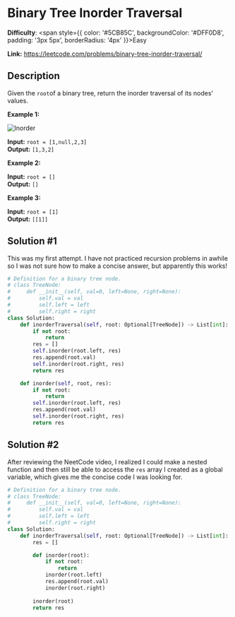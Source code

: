 # Binary Tree Inorder Traversal

**Difficulty**: <span style={{ color: '#5CB85C', backgroundColor: '#DFF0D8', padding: '3px 5px', borderRadius: '4px' }}>Easy</span>

**Link:** https://leetcode.com/problems/binary-tree-inorder-traversal/


## Description 

Given the `root`of a binary tree, return the inorder traversal of its nodes' values.

**Example 1:**

<img src="https://assets.leetcode.com/uploads/2020/09/15/inorder_1.jpg" alt="Inorder" />


**Input:** `root = [1,null,2,3]`  
**Output:** `[1,3,2]` 

**Example 2:**

**Input:** `root = []`  
**Output:** `[]` 

**Example 3:**

**Input:** `root = [1]`  
**Output:** `[[1]]`   

## Solution #1

This was my first attempt. I have not practiced recursion problems in awhile so I was not sure how to make a concise answer, but apparently this works!

```python
# Definition for a binary tree node.
# class TreeNode:
#     def __init__(self, val=0, left=None, right=None):
#         self.val = val
#         self.left = left
#         self.right = right
class Solution:
    def inorderTraversal(self, root: Optional[TreeNode]) -> List[int]:
        if not root:
            return
        res = []
        self.inorder(root.left, res)
        res.append(root.val)
        self.inorder(root.right, res)
        return res

    def inorder(self, root, res):
        if not root:
            return    
        self.inorder(root.left, res)
        res.append(root.val)
        self.inorder(root.right, res)
        return res
```


## Solution #2 

After reviewing the NeetCode video, I realized I could make a nested function and then still be able to access the `res` array I created as a global variable, which gives me the concise code I was looking for.

```python
# Definition for a binary tree node.
# class TreeNode:
#     def __init__(self, val=0, left=None, right=None):
#         self.val = val
#         self.left = left
#         self.right = right
class Solution:
    def inorderTraversal(self, root: Optional[TreeNode]) -> List[int]:
        res = []

        def inorder(root):
            if not root:
                return
            inorder(root.left)
            res.append(root.val)
            inorder(root.right)
        
        inorder(root)
        return res
```

